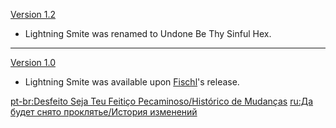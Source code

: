 {{Change History/Header}}
[[Version 1.2]]
*Lightning Smite was renamed to Undone Be Thy Sinful Hex.
----
[[Version 1.0]]
*Lightning Smite was available upon [[Fischl]]'s release.
<noinclude>


[[pt-br:Desfeito Seja Teu Feitiço Pecaminoso/Histórico de Mudanças]]
[[ru:Да будет снято проклятье/История изменений]]
</noinclude>